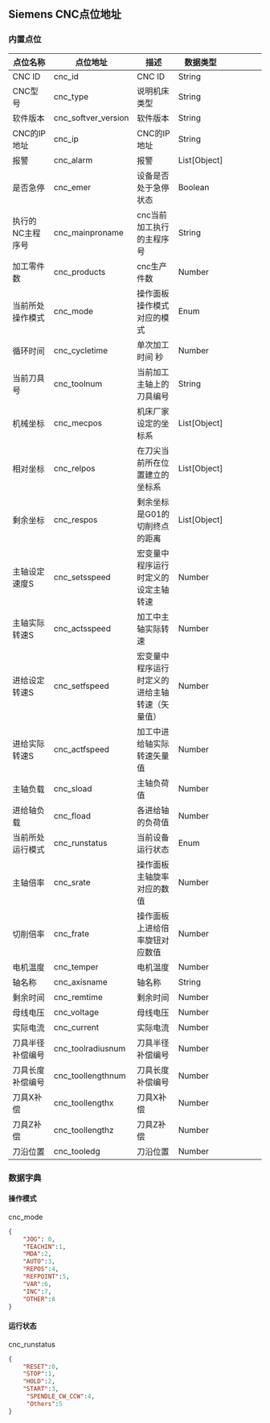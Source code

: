 ## Siemens CNC点位地址

### 内置点位




| 点位名称 | 点位地址 | 描述 | 数据类型 |
| -- | -- | -- | -- | -- |
| CNC ID | cnc_id | CNC ID | String |
| CNC型号 | cnc_type | 说明机床类型 | String |
| 软件版本 | cnc_softver_version | 软件版本 | String |
| CNC的IP地址 | cnc_ip | CNC的IP地址 | String |
| 报警 | cnc_alarm | 报警 | List[Object] |
| 是否急停 | cnc_emer | 设备是否处于急停状态 | Boolean |
| 执行的NC主程序号 | cnc_mainproname | cnc当前加工执行的主程序号 | String |
| 加工零件数 | cnc_products | cnc生产件数 | Number |
| 当前所处操作模式 | cnc_mode | 操作面板操作模式对应的模式 | Enum |
| 循环时间 | cnc_cycletime | 单次加工时间 秒| Number |
| 当前刀具号 | cnc_toolnum | 当前加工主轴上的刀具编号 | String |
| 机械坐标 | cnc_mecpos | 机床厂家设定的坐标系 | List[Object] |
| 相对坐标 | cnc_relpos | 在刀尖当前所在位置建立的坐标系 | List[Object] |
| 剩余坐标 | cnc_respos | 剩余坐标是G01的切削终点的距离 | List[Object] |
| 主轴设定速度S | cnc_setsspeed | 宏变量中程序运行时定义的设定主轴转速 | Number |
| 主轴实际转速S | cnc_actsspeed | 加工中主轴实际转速 | Number |
| 进给设定转速S | cnc_setfspeed | 宏变量中程序运行时定义的进给主轴转速（矢量值） | Number |
| 进给实际转速S | cnc_actfspeed | 加工中进给轴实际转速矢量值 | Number |
| 主轴负载 | cnc_sload | 主轴负荷值 | Number |
| 进给轴负载 | cnc_fload | 各进给轴的负荷值 | Number |
| 当前所处运行模式 | cnc_runstatus | 当前设备运行状态 | Enum |
| 主轴倍率 | cnc_srate | 操作面板主轴旋率对应的数值 | Number |
| 切削倍率 | cnc_frate | 操作面板上进给倍率旋钮对应数值 | Number |
| 电机温度 | cnc_temper | 电机温度 | Number |
| 轴名称 | cnc_axisname | 轴名称 | String |
| 剩余时间 | cnc_remtime | 剩余时间 | Number |
| 母线电压 | cnc_voltage | 母线电压 | Number |
| 实际电流 | cnc_current | 实际电流 | Number |
| 刀具半径补偿编号 | cnc_toolradiusnum | 刀具半径补偿编号 | Number |
| 刀具长度补偿编号 | cnc_toollengthnum | 刀具长度补偿编号 | Number |
| 刀具X补偿 | cnc_toollengthx | 刀具X补偿 | Number |
| 刀具Z补偿 | cnc_toollengthz | 刀具Z补偿 | Number |
| 刀沿位置 | cnc_tooledg | 刀沿位置 | Number |



### 数据字典

#### 操作模式

cnc_mode

``` json
{
    "JOG": 0,
    "TEACHIN":1,
    "MDA":2,
    "AUTO":3,
    "REPOS":4,
    "REFPOINT":5,
    "VAR":6,
    "INC":7,
    "OTHER":8
}
```

#### 运行状态

cnc_runstatus

``` json
{
    "RESET":0,
    "STOP":1,
    "HOLD":2,
    "START":3,
     "SPENDLE_CW_CCW":4,
     "Others":5
}
```

